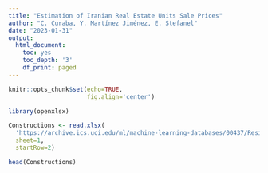 ```yaml
---
title: "Estimation of Iranian Real Estate Units Sale Prices"
author: "C. Curaba, Y. Martínez Jiménez, E. Stefanel"
date: "2023-01-31"
output:
  html_document:
    toc: yes
    toc_depth: '3'
    df_print: paged
---
```

```r
knitr::opts_chunk$set(echo=TRUE,
                      fig.align='center')
```


```r
library(openxlsx)

Constructions <- read.xlsx(
  'https://archive.ics.uci.edu/ml/machine-learning-databases/00437/Residential-Building-Data-Set.xlsx',
  sheet=1,
  startRow=2)

head(Constructions)
```